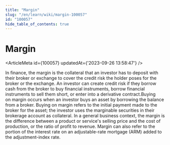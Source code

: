 ```yaml
---
title: "Margin"
slug: "/en/learn/wiki/margin-100057"
id: "100057"
hide_table_of_contents: true
---
```



# Margin

<ArticleMeta id={100057} updatedAt={'2023-09-26 13:58:47'} />
<div className='border-solid border-b border-t-0 my-4 border-[var(--ifm-color-gray-300)]' />

In finance, the margin is the collateral that an investor has to deposit with their broker or exchange to cover the credit risk the holder poses for the broker or the exchange. An investor can create credit risk if they borrow cash from the broker to buy financial instruments, borrow financial instruments to sell them short, or enter into a derivative contract.Buying on margin occurs when an investor buys an asset by borrowing the balance from a broker. Buying on margin refers to the initial payment made to the broker for the asset; the investor uses the marginable securities in their brokerage account as collateral. In a general business context, the margin is the difference between a product or service's selling price and the cost of production, or the ratio of profit to revenue. Margin can also refer to the portion of the interest rate on an adjustable-rate mortgage (ARM) added to the adjustment-index rate.
